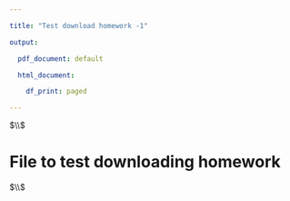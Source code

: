 ---
title: "Test download homework -1"
output:
  pdf_document: default
  html_document:
    df_print: paged
---


$\\$


# File to test downloading homework



$\\$




